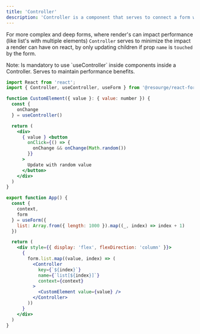 ---
title: 'Controller'
description: 'Controller is a component that serves to connect a form with a custom component'
---

For more complex and deep forms, where render's can impact performance 
(like list's with multiple elements) `Controller` serves to minimize 
the impact a render can have on react, by only updating children if prop `name`
is `touched` by the form. 

<Callout icon="💡" type="info">
Note: Is mandatory to use `useController` inside components inside a Controller. Serves to maintain performance benefits. 
</Callout>

```jsx
import React from 'react';
import { Controller, useController, useForm } from '@resourge/react-form'

function CustomElement({ value }: { value: number }) {
  const { 
    onChange
  } = useController()

  return (
    <div>
      { value } <button
        onClick={() => {
          onChange && onChange(Math.random())
        }}
      >
        Update with random value
      </button>
    </div>
  )
}

export function App() {
  const {
    context,
    form
  } = useForm({
    list: Array.from({ length: 1000 }).map((_, index) => index + 1)
  })

  return (
    <div style={{ display: 'flex', flexDirection: 'column' }}>
      {
        form.list.map((value, index) => (
          <Controller
            key={`${index}`}
            name={`list[${index}]`}
            context={context}
          >
            <CustomElement value={value} />
          </Controller>
        ))
      }
    </div>
  )
}
```

